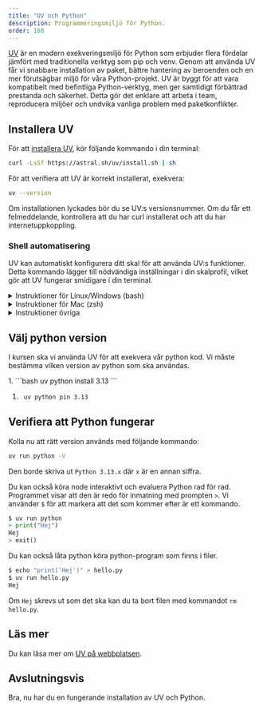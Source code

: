 ```yaml
---
title: "UV och Python"
description: Programmeringsmiljö för Python.
order: 160
---
```




[UV](https://docs.astral.sh/uv) är en modern exekveringsmiljö för Python som erbjuder flera fördelar jämfört med traditionella verktyg som pip och venv. Genom att använda UV får vi snabbare installation av paket, bättre hantering av beroenden och en mer förutsägbar miljö för våra Python-projekt. UV är byggt för att vara kompatibelt med befintliga Python-verktyg, men ger samtidigt förbättrad prestanda och säkerhet. Detta gör det enklare att arbeta i team, reproducera miljöer och undvika vanliga problem med paketkonflikter.

## Installera UV

För att [installera UV](https://docs.astral.sh/uv/getting-started/installation/#standalone-installer), kör följande kommando i din terminal:

```bash
curl -LsSf https://astral.sh/uv/install.sh | sh
```

För att verifiera att UV är korrekt installerat, exekvera:

```bash
uv --version
```
Om installationen lyckades bör du se UV:s versionsnummer. Om du får ett felmeddelande, kontrollera att du har curl installerat och att du har internetuppkoppling.



### Shell automatisering
UV kan automatiskt konfigurera ditt skal för att använda UV:s funktioner. Detta kommando lägger till nödvändiga inställningar i din skalprofil, vilket gör att UV fungerar smidigare i din terminal.

<details>
<summary>Instruktioner för Linux/Windows (bash)</summary>
Exekvera följande i terminalen:
```bash
echo 'eval "$(uv generate-shell-completion bash)"' >> ~/.bashrc
echo 'eval "$(uvx --generate-shell-completion bash)"' >> ~/.bashrc
source ~/.bashrc
```
</details>


<details>
<summary>Instruktioner för Mac (zsh)</summary>
Exekvera följande i terminalen:
```bash
echo 'eval "$(uv generate-shell-completion zsh)"' >> ~/.zshrc
echo 'eval "$(uvx --generate-shell-completion zsh)"' >> ~/.zshrc
source ~/.zshrc
```
</details>

<details>
<summary>Instruktioner övriga</summary>

Kolla på UV webbsida om de stödjer din terminal. [UV Shell autocompletion](https://docs.astral.sh/uv/getting-started/installation/#__tabbed_3_3).
</details>

## Välj python version

I kursen ska vi använda UV för att exekvera vår python kod. Vi måste bestämma vilken version av python som ska användas.

<Steps>
1. ```bash
    uv python install 3.13
    ```

1. ```bash
    uv python pin 3.13
    ```
</Steps>



## Verifiera att Python fungerar

Kolla nu att rätt version används med följande kommando:
```bash
uv run python -V
```
Den borde skriva ut `Python 3.13.x` där `x` är en annan siffra.


Du kan också köra node interaktivt och evaluera Python rad för rad. Programmet visar att den är redo för inmatning med prompten `>`. Vi använder `$` för att markera att det som kommer efter är ett kommando.

```python title="Starta python interaktivt"
$ uv run python
> print("Hej")
Hej
> exit()
```

Du kan också låta python köra python-program som finns i filer.

```bash title="Exekvera python från en fil"
$ echo "print('Hej')" > hello.py
$ uv run hello.py
Hej
```

Om `Hej` skrevs ut som det ska kan du ta bort filen med kommandot `rm hello.py`.


## Läs mer

Du kan läsa mer om [UV på webbplatsen](https://docs.astral.sh/uv).


## Avslutningsvis

Bra, nu har du en fungerande installation av UV och Python.
